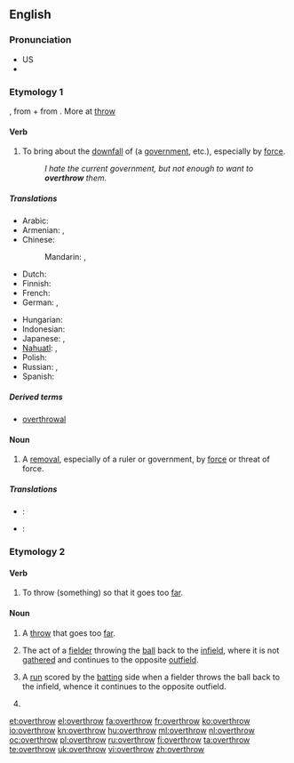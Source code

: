 ==English==

===Pronunciation===
* US {{IPA|/ovəɻ'θɻɔʊ/}}
* {{audio|en-us-overthrow.ogg|Audio (US)}}

===Etymology 1===
{{etyl|enm}} {{term|overthrowen||lang=enm|to overturn}}, from {{term|over-||lang=enm}} + {{term|throwen||to turn|lang=enm}} from {{etyl|ang}} {{term|þrawan|þrāwan|to turn, twist|lang=ang}}. More at [[throw]]

====Verb====
{{en-verb|overthrows|overthrowing|overthrew|overthrown}}

# {{transitive}} To bring about the [[downfall]] of (a [[government]], etc.), especially by [[force]].
#: ''I hate the current government, but not enough to want to '''overthrow''' them.''

=====Translations=====
{{trans-top|bring about downfall}}
* Arabic: {{t|ar|أطاح|tr='aTaaHa}}
* Armenian: {{t|hy|տապալել|tr=tapalel}}, {{t+|hy|կործանել|tr=korçanel}}
* Chinese:
*: Mandarin: {{t|cmn|推翻|tr=tuīfān|sc=Hani}}, {{t|cmn|打翻|tr=dǎfān|sc=Hani}}
* Dutch: {{t+|nl|omverwerpen}}
* Finnish: {{t+|fi|kaataa}}
* French: {{t+|fr|renverser}}
* German: {{t|de|stürzen}}, {{t|de|umstürzen}}
{{trans-mid}}
* Hungarian: {{t-|hu|megdönt}}
* Indonesian: {{t-|id|kudeta|xs=Indonesian}}
* Japanese: {{t|ja|滅ぼす|tr=horobasu}}, {{t|ja|転覆する|tr=tenpuku-suru}}
* [[Nahuatl]]: {{t|nah|tepeua|xs=Nahuatl}}, {{t|nah|tequiua|xs=Nahuatl}}
* Polish: {{t+|pl|obalać}}
* Russian: {{t+|ru|свергать|tr=svergát'}}, {{t|ru|свергнуть|tr=svérgnut'}}
* Spanish: {{t+|es|derrocar}}
{{trans-bottom}}

=====Derived terms=====
* [[overthrowal]]

====Noun====
{{en-noun}}

# A [[removal]], especially of a ruler or government, by [[force]] or threat of force.

=====Translations=====
{{trans-top|removal by force or threat of force}}
* {{ttbc|Armenian}}: {{t-|hy|անկում|tr=ankum}}
{{trans-mid}}
* {{ttbc|Dutch}}: {{t-|nl|ondergang|g=m}}
{{trans-bottom}}

===Etymology 2===
{{prefix|over|throw}}

====Verb====
{{en-verb}}

# {{transitive|intransitive}} To throw (something) so that it goes too [[far]].

====Noun====
{{en-noun}}

# {{sports}} A [[throw]] that goes too [[far]].
# {{rfd-redundant}} {{cricket}} The act of a [[fielder]] throwing the [[ball]] back to the [[infield]], where it is not [[gather]]ed and continues to the opposite [[outfield]].
# {{cricket}} A [[run]] scored by the [[batting]] side when a fielder throws the ball back to the infield, whence it continues to the opposite outfield.
# {{context|juggling}} {{rfdef|topic=juggling}}

[[et:overthrow]]
[[el:overthrow]]
[[fa:overthrow]]
[[fr:overthrow]]
[[ko:overthrow]]
[[io:overthrow]]
[[kn:overthrow]]
[[hu:overthrow]]
[[ml:overthrow]]
[[nl:overthrow]]
[[oc:overthrow]]
[[pl:overthrow]]
[[ru:overthrow]]
[[fi:overthrow]]
[[ta:overthrow]]
[[te:overthrow]]
[[uk:overthrow]]
[[vi:overthrow]]
[[zh:overthrow]]